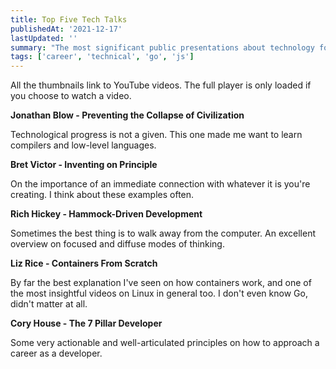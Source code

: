 ```yaml
---
title: Top Five Tech Talks
publishedAt: '2021-12-17'
lastUpdated: ''
summary: "The most significant public presentations about technology for me, personally. A ranking that's in flux and susceptible to change at any given moment."
tags: ['career', 'technical', 'go', 'js']
---
```



All the thumbnails link to YouTube videos. The full player is only loaded if you choose to watch a video.

**Jonathan Blow - Preventing the Collapse of Civilization**

<ReactPlayer light url="https://www.youtube.com/watch?v=pW-SOdj4Kkk" />

Technological progress is not a given. This one made me want to learn compilers and low-level languages.

**Bret Victor - Inventing on Principle**

<ReactPlayer light url="https://www.youtube.com/watch?v=EGqwXt90ZqA" />

On the importance of an immediate connection with whatever it is you're creating. I think about these examples often.

**Rich Hickey - Hammock-Driven Development**

<ReactPlayer light url="https://www.youtube.com/watch?v=f84n5oFoZBc" />

Sometimes the best thing is to walk away from the computer. An excellent overview on focused and diffuse modes of thinking.

**Liz Rice - Containers From Scratch**

<ReactPlayer light url="https://www.youtube.com/watch?v=8fi7uSYlOdc" />

By far the best explanation I've seen on how containers work, and one of the most insightful videos on Linux in general too. I don't even know Go, didn't matter at all.

**Cory House - The 7 Pillar Developer**

<ReactPlayer light url="https://www.youtube.com/watch?v=Nks_Fb5TUjs" />

Some very actionable and well-articulated principles on how to approach a career as a developer.
